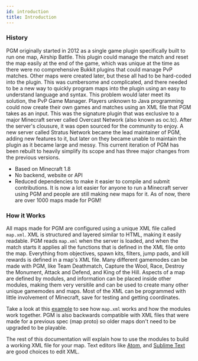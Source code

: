 ```yaml
---
id: introduction
title: Introduction
---
```


### History

PGM originally started in 2012 as a single game plugin specifically built to run one map, Airship Battle.
This plugin could manage the match and reset the map easily at the end of the game, which was unique at the time as there were no comprehensive Bukkit plugins that could manage PvP matches.
Other maps were created later, but these all had to be hard-coded into the plugin.
This was cumbersome and complicated, and there needed to be a new way to quickly program maps into the plugin using an easy to understand language and syntax.
This problem would later meet its solution, the PvP Game Manager.
Players unknown to Java programming could now create their own games and matches using an XML file that PGM takes as an input.
This was the signature plugin that was exclusive to a major Minecraft server called Overcast Network (also known as oc.tc).
After the server's clousure, it was open sourced for the community to enjoy.
A new server called Stratus Network became the lead maintainer of PGM, adding new features to it, but later on they became unable to maintain the plugin as it became large and messy.
This current iteration of PGM has been rebuilt to heavily simplify its scope and has three major changes from the previous versions.

- Based on Minecraft 1.8
- No backend, website or API
- Reduced dependencies to make it easier to compile and submit contributions.
  It is now a lot easier for anyone to run a Minecraft server using PGM and people are still making new maps for it.
  As of now, there are over 1000 maps made for PGM!

### How it Works

All maps made for PGM are configured using a unique XML file called `map.xml`.
XML is structured and layered similar to HTML, making it easily readable.
PGM reads `map.xml` when the server is loaded, and when the match starts it applies all the functions that is defined in the XML file onto the map.
Everything from objectives, spawn kits, filters, jump pads, and kill rewards is defined in a map's XML file.
Many different gamemodes can be made with PGM, like Team Deathmatch, Capture the Wool, Race, Destroy the Monument, Attack and Defend, and King of the Hill.
Aspects of a map are defined by modules, and information can be placed inside other modules, making them very versitile and can be used to create many other unique gamemodes and maps.
Most of the XML can be programmed with little involvement of Minecraft, save for testing and getting coordinates.

Take a look at this [example](/docs/examples/airship-battle) to see how `map.xml` works and how the modules work together.
PGM is also backwards compatible with XML files that were made for a previous spec (map proto) so older maps don't need to be upgraded to be playable.

The rest of this documentation will explain how to use the modules to build a working XML file for your map.
Text editors like [Atom](https://atom.io/), and [Sublime Text](https://www.sublimetext.com/) are good choices to edit XML.
